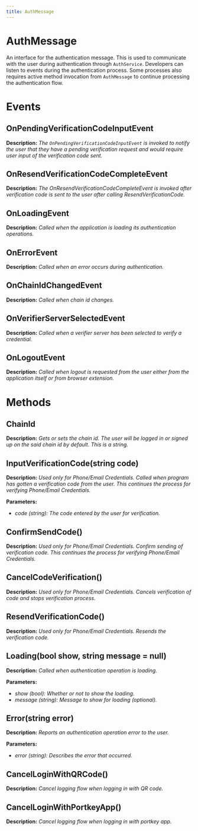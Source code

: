 ```yaml
---
title: AuthMessage
---
```


# AuthMessage

An interface for the authentication message. This is used to communicate with the user during authentication through `AuthService`. Developers can listen to events during the authentication process. Some processes also requires active method invocation from `AuthMessage` to continue processing the authentication flow.

# Events

## OnPendingVerificationCodeInputEvent

**Description:** *The `OnPendingVerificationCodeInputEvent` is invoked to notify the user that they have a pending verification request and would require user input of the verification code sent.*

## OnResendVerificationCodeCompleteEvent

**Description:** *The OnResendVerificationCodeCompleteEvent is invoked after verification code is sent to the user after calling ResendVerificationCode.*

## OnLoadingEvent

**Description:** *Called when the application is loading its authentication operations.*

## OnErrorEvent

**Description:** *Called when an error occurs during authentication.*

## OnChainIdChangedEvent

**Description:** *Called when chain id changes.*

## OnVerifierServerSelectedEvent

**Description:** *Called when a verifier server has been selected to verify a credential.*

## OnLogoutEvent

**Description:** *Called when logout is requested from the user either from the application itself or from browser extension.*

# Methods

## ChainId

**Description:** *Gets or sets the chain id. The user will be logged in or signed up on the said chain id by default. This is a string.*

## InputVerificationCode(string code)

**Description:** *Used only for Phone/Email Credentials. Called when program has gotten a verification code from the user. This continues the process for verifying Phone/Email Credentials.*

**Parameters:**

-   *code (string): The code entered by the user for verification.*

## ConfirmSendCode()

**Description:** *Used only for Phone/Email Credentials. Confirm sending of verification code. This continues the process for verifying Phone/Email Credentials.*

## CancelCodeVerification()

**Description:** *Used only for Phone/Email Credentials. Cancels verification of code and stops verification process.*

## ResendVerificationCode()

**Description:** *Used only for Phone/Email Credentials. Resends the verification code.*

## Loading(bool show, string message = null)

**Description:** *Called when authentication operation is loading.*

**Parameters:**

-   *show (bool): Whether or not to show the loading.*
-   *message (string): Message to show for loading (optional).*

## Error(string error)

**Description:** *Reports an authentication operation error to the user.*

**Parameters:**

-   *error (string): Describes the error that occurred.*

## CancelLoginWithQRCode()

**Description:** *Cancel logging flow when logging in with QR code.*

## CancelLoginWithPortkeyApp()

**Description:** *Cancel logging flow when logging in with portkey app.*

